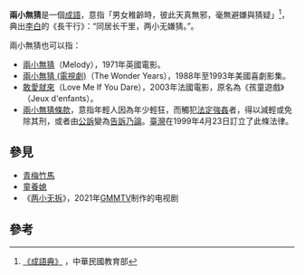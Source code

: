'''兩小無猜'''是一個[[成語|成語]]，意指「男女稚齡時，彼此天真無邪，毫無避嫌與猜疑」<ref>[http://140.111.34.46/chengyu/sort_pho.htm 《成語典》] {{Wayback|url=http://140.111.34.46/chengyu/sort_pho.htm |date=20070404204022 }}，中華民國教育部</ref>，典出[[李白|李白]]的《長干行》：“同居长干里，两小无嫌猜。”。

兩小無猜也可以指：

*[[兩小無猜_(1971年電影)|兩小無猜]]（Melody），1971年英國電影。
*[[兩小無猜_(電視劇)|兩小無猜 (電視劇)]]（The Wonder Years），1988年至1993年美國喜劇影集。
*[[敢愛就來|敢愛就來]]（Love Me If You Dare），2003年法國電影，原名為《孩童遊戲》（Jeux d'enfants）。
*[[兩小無猜條款|兩小無猜條款]]，意指年輕人因為年少輕狂，而觸犯[[法定強姦|法定強姦]]者，得以減輕或免除其刑，或者由[[公訴|公訴]]變為[[告訴乃論|告訴乃論]]。[[臺灣|臺灣]]在1999年4月23日訂立了此條法律。

==參見==
{{wikt}}
*[[青梅竹馬|青梅竹馬]]
*[[童養媳|童養媳]]
*《[[两小无拆|两小无拆]]》，2021年[[GMMTV|GMMTV]]制作的电视剧

==參考==
<references />

{{disambig|Cat=四字作品消歧義}}